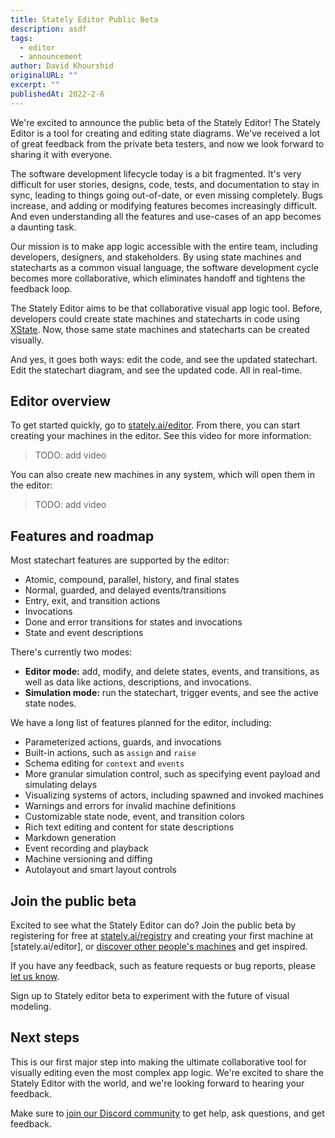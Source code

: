 ```yaml
---
title: Stately Editor Public Beta
description: asdf
tags:
  - editor
  - announcement
author: David Khourshid
originalURL: ""
excerpt: ""
publishedAt: 2022-2-6
---
```


We're excited to announce the public beta of the Stately Editor! The Stately Editor is a tool for creating and editing state diagrams. We've received a lot of great feedback from the private beta testers, and now we look forward to sharing it with everyone.

The software development lifecycle today is a bit fragmented. It's very difficult for user stories, designs, code, tests, and documentation to stay in sync, leading to things going out-of-date, or even missing completely. Bugs increase, and adding or modifying features becomes increasingly difficult. And even understanding all the features and use-cases of an app becomes a daunting task.

Our mission is to make app logic accessible with the entire team, including developers, designers, and stakeholders. By using state machines and statecharts as a common visual language, the software development cycle becomes more collaborative, which eliminates handoff and tightens the feedback loop.

The Stately Editor aims to be that collaborative visual app logic tool. Before, developers could create state machines and statecharts in code using [XState](https://github.com/statelyai/xstate). Now, those same state machines and statecharts can be created visually.

And yes, it goes both ways: edit the code, and see the updated statechart. Edit the statechart diagram, and see the updated code. All in real-time.

## Editor overview

To get started quickly, go to [stately.ai/editor](https://stately.ai/editor). From there, you can start creating your machines in the editor. See this video for more information:

> TODO: add video

You can also create new machines in any system, which will open them in the editor:

> TODO: add video

## Features and roadmap

Most statechart features are supported by the editor:

- Atomic, compound, parallel, history, and final states
- Normal, guarded, and delayed events/transitions
- Entry, exit, and transition actions
- Invocations
- Done and error transitions for states and invocations
- State and event descriptions

There's currently two modes:

- **Editor mode:** add, modify, and delete states, events, and transitions, as well as data like actions, descriptions, and invocations.
- **Simulation mode:** run the statechart, trigger events, and see the active state nodes.

We have a long list of features planned for the editor, including:

- Parameterized actions, guards, and invocations
- Built-in actions, such as `assign` and `raise`
- Schema editing for `context` and `events`
- More granular simulation control, such as specifying event payload and simulating delays
- Visualizing systems of actors, including spawned and invoked machines
- Warnings and errors for invalid machine definitions
- Customizable state node, event, and transition colors
- Rich text editing and content for state descriptions
- Markdown generation
- Event recording and playback
- Machine versioning and diffing
- Autolayout and smart layout controls

## Join the public beta

Excited to see what the Stately Editor can do? Join the public beta by registering for free at [stately.ai/registry](https://stately.ai/registry) and creating your first machine at [stately.ai/editor], or [discover other people's machines](https://stately.ai/registry/discover) and get inspired.

If you have any feedback, such as feature requests or bug reports, please [let us know](https://github.com/statelyai/editor-feedback/issues/new).

<Announcement cta="Sign up here">
  Sign up to Stately editor beta to experiment with the future of visual
  modeling.
</Announcement>

## Next steps

This is our first major step into making the ultimate collaborative tool for visually editing even the most complex app logic. We're excited to share the Stately Editor with the world, and we're looking forward to hearing your feedback.

Make sure to [join our Discord community](https://discord.gg/xstate) to get help, ask questions, and get feedback.
